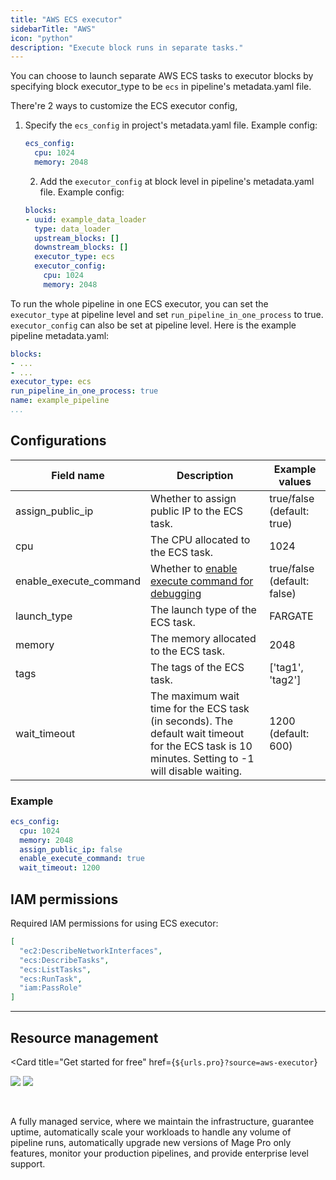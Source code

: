 ```yaml
---
title: "AWS ECS executor"
sidebarTitle: "AWS"
icon: "python"
description: "Execute block runs in separate tasks."
---
```



You can choose to launch separate AWS ECS tasks to executor blocks by specifying
block executor_type to be `ecs` in pipeline's metadata.yaml file.

There're 2 ways to customize the ECS executor config,
1. Specify the `ecs_config` in project's metadata.yaml file. Example config:
    ```yaml
    ecs_config:
      cpu: 1024
      memory: 2048
    ```

    2. Add the `executor_config` at block level in pipeline's metadata.yaml file. Example config:
    ```yaml
    blocks:
    - uuid: example_data_loader
      type: data_loader
      upstream_blocks: []
      downstream_blocks: []
      executor_type: ecs
      executor_config:
        cpu: 1024
        memory: 2048
    ```

To run the whole pipeline in one ECS executor, you can set the `executor_type` at pipeline level and set `run_pipeline_in_one_process` to true.
`executor_config` can also be set at pipeline level. Here is the example pipeline metadata.yaml:

```yaml
blocks:
- ...
- ...
executor_type: ecs
run_pipeline_in_one_process: true
name: example_pipeline
...
```

## Configurations

| Field name              | Description                                                                                                                                            | Example values              |
| ----------------------- | ------------------------------------------------------------------------------------------------------------------------------------------------------ | --------------------------- |
| assign_public_ip        | Whether to assign public IP to the ECS task.                                                                                                           | true/false (default: true)  |
| cpu                     | The CPU allocated to the ECS task.                                                                                                                     | 1024                        |
| enable_execute_command  | Whether to [enable execute command for debugging](https://docs.aws.amazon.com/AmazonECS/latest/developerguide/ecs-exec.html)                           | true/false (default: false) |
| launch_type             | The launch type of the ECS task.                                                                                                                       | FARGATE                     |
| memory                  | The memory allocated to the ECS task.                                                                                                                  | 2048                        |
| tags                    | The tags of the ECS task.                                                                                                                              | ['tag1', 'tag2']            |
| wait_timeout            | The maximum wait time for the ECS task (in seconds). The default wait timeout for the ECS task is 10 minutes. Setting to -1 will disable waiting.      | 1200 (default: 600)         |

### Example

```yaml
ecs_config:
  cpu: 1024
  memory: 2048
  assign_public_ip: false
  enable_execute_command: true
  wait_timeout: 1200
```

## IAM permissions

Required IAM permissions for using ECS executor:

```json
[
  "ec2:DescribeNetworkInterfaces",
  "ecs:DescribeTasks",
  "ecs:ListTasks",
  "ecs:RunTask",
  "iam:PassRole"
]
```

---

## Resource management

<Card
  title="Get started for free"
  href={`${urls.pro}?source=aws-executor`}
>
  <img
    src="https://mage-ai.github.io/assets/pro/banner-light.png"
    className="hidden dark:block"
    noZoom
  />
  <img
    src="https://mage-ai.github.io/assets/pro/banner-dark.png"
    className="block dark:hidden"
    noZoom
  />

  <br />

  A fully managed service, where we maintain the infrastructure, guarantee uptime,
  automatically scale your workloads to handle any volume of pipeline runs,
  automatically upgrade new versions of Mage Pro only features,
  monitor your production pipelines, and provide enterprise level support.
</Card>

<br />

<ProButton source="aws-executor" />
